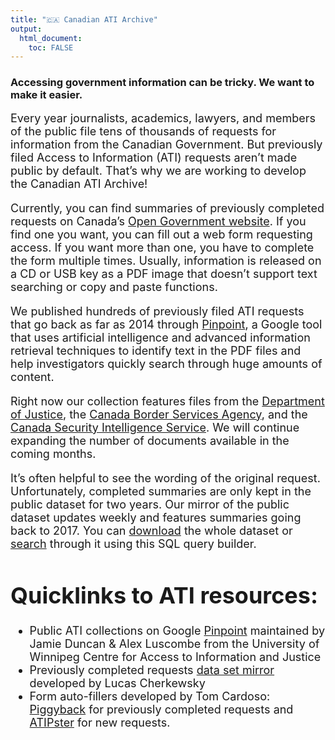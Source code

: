 ```yaml
---
title: "🇨🇦 Canadian ATI Archive"
output: 
  html_document:
    toc: FALSE
---
```


### Accessing government information can be tricky. We want to make it easier.

<font size = 4> Every year journalists, academics, lawyers, and members of the public file tens of thousands of requests for information from the Canadian Government. But previously filed Access to Information (ATI) requests aren't made public by default. That's why we are working to develop the Canadian ATI Archive!

Currently, you can find summaries of previously completed requests on Canada's [Open Government website](https://open.canada.ca/en/search/ati). If you find one you want, you can fill out a web form requesting access. If you want more than one, you have to complete the form multiple times. Usually, information is released on a CD or USB key as a PDF image that doesn't support text searching or copy and paste functions.

We published hundreds of previously filed ATI requests that go back as far as 2014 through [Pinpoint](https://journaliststudio.google.com/pinpoint/collections&utm_source=caij), a Google tool that uses artificial intelligence and advanced information retrieval techniques to identify text in the PDF files and help investigators quickly search through huge amounts of content.

Right now our collection features files from the [Department of Justice](https://journaliststudio.google.com/pinpoint/search?collection=545b02bfc4d44314&utm_source=caij), the [Canada Border Services Agency](https://journaliststudio.google.com/pinpoint/search?collection=a2fd1411cad7fb36&utm_source=caij), and the [Canada Security Intelligence Service](https://journaliststudio.google.com/pinpoint/search?collection=b2c31ff7297a47f7&utm_source=caij). We will continue expanding the number of documents available in the coming months.

It's often helpful to see the wording of the original request. Unfortunately, completed summaries are only kept in the public dataset for two years. Our mirror of the public dataset updates weekly and features summaries going back to 2017. You can [download](https://github.com/lchski/gc-ati-summaries-data/blob/main/ati-summaries.csv) the whole dataset or [search](https://gc-ati-summaries-data.labs.lucascherkewski.com/summaries/summaries) through it using this SQL query builder. \font

# Quicklinks to ATI resources:
 - Public ATI collections on Google [Pinpoint](https://journaliststudio.google.com/pinpoint/collections&utm_source=caij) maintained by Jamie Duncan & Alex Luscombe from the University of Winnipeg Centre for Access to Information and Justice
 - Previously completed requests [data set mirror](https://github.com/lchski/gc-ati-summaries-data) developed by Lucas Cherkewsky
 - Form auto-fillers developed by Tom Cardoso: [Piggyback](https://tomcardoso.github.io/piggyback/) for previously completed requests and [ATIPster](https://tomcardoso.github.io/atipster/) for new requests.
 





